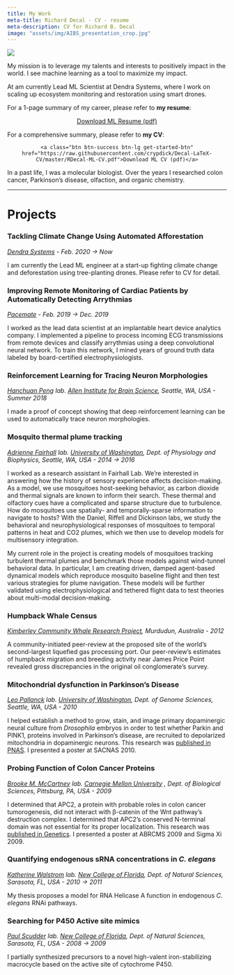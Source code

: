 ```yaml
---
title: My Work 
meta-title: Richard Decal - CV - resume 
meta-description: CV for Richard B. Decal 
image: "assets/img/AIBS_presentation_crop.jpg"
---
```


![]("assets/img/AIBS_presentation_crop.jpg")

My mission is to leverage my talents and interests to positively impact in the world. 
I see machine learning as a tool to maximize my impact. 

At am currently Lead ML Scientist at Dendra Systems, where I work on scaling up ecosystem monitoring and 
restoration using smart drones.

For a 1-page summary of my career, please refer to **my resume**:

<center>
<div class="get-started-wrap">
  <a class="btn btn-success btn-lg get-started-btn" href="https://raw.githubusercontent.com/crypdick/Decal-LaTeX-CV/master/Richard-Decal-resume.pdf">Download ML Resume (pdf)</a>
</div>
</center>

For a comprehensive summary, please refer to **my CV**:

<center>
<div class="get-started-wrap">
    <a class="btn btn-success btn-lg get-started-btn" href="https://raw.githubusercontent.com/crypdick/Decal-LaTeX-CV/master/RDecal-ML-CV.pdf">Download ML CV (pdf)</a>
</div>
</center>


In a past life, I was a molecular biologist. Over the years I researched colon cancer, Parkinson's disease, olfaction, and organic chemistry.

---

# Projects

### Tackling Climate Change Using Automated Afforestation

_[Dendra Systems](www.dendra.io) - Feb. 2020 → Now_

I am currently the Lead ML engineer at a start-up fighting climate change and deforestation using tree-planting drones. Please refer to CV for detail.

### Improving Remote Monitoring of Cardiac Patients by Automatically Detecting Arrythmias

_[Pacemate](www.pacemate.com) - Feb. 2019 → Dec. 2019_

I worked as the lead data scientist at an implantable heart device analytics company. I implemented a pipeline to
process incoming ECG transmissions from remote devices and classify arrythmias using a deep convolutional neural
network. To train this network, I mined years of ground truth data labeled by board-certified electrophysiologists.

### Reinforcement Learning for Tracing Neuron Morphologies

_[Hanchuan Peng](https://www.alleninstitute.org/what-we-do/brain-science/research/products-tools/vaa3d/)
lab. [Allen Institute for Brain Science](https://www.alleninstitute.org/what-we-do/brain-science/), Seattle, WA, USA -
Summer 2018_

I made a proof of concept showing that deep reinforcement learning can be used to automatically trace neuron
morphologies.

### Mosquito thermal plume tracking

_[Adrienne Fairhall](www.fairhalllab.com) lab. [University of Washington](uw.edu), Dept. of Physiology and Biophysics,
Seattle, WA, USA - 2014 → 2016_

I worked as a research assistant in Fairhall Lab. We're interested in answering how the history of sensory experience
affects decision-making. As a model, we use mosquitoes host-seeking behavior, as carbon dioxide and thermal signals are
known to inform their search. These thermal and olfactory cues have a complicated and sparse structure due to
turbulence. How do mosquitoes use spatially- and temporally-sparse information to navigate to hosts? With the Daniel,
Riffell and Dickinson labs, we study the behavioral and neurophysiological responses of mosquitoes to temporal patterns
in heat and CO2 plumes, which we then use to develop models for multisensory integration.

My current role in the project is creating models of mosquitoes tracking turbulent thermal plumes and benchmark those
models against wind-tunnel behavioral data. In particular, I am creating driven, damped agent-based dynamical models
which reproduce mosquito baseline flight and then test various strategies for plume navigation. These models will be
further validated using electrophysiological and tethered flight data to test theories about multi-modal decision-making.

### Humpback Whale Census

_[Kimberley Community Whale Research Project](https://kimberleycommunitywhaleresearch.wordpress.com/), Murdudun,
Australia - 2012_

A community-initiated peer-review at the proposed site of the world’s second-largest liquefied gas processing port. Our
peer-review’s estimates of humpback migration and breeding activity near James Price Point revealed gross discrepancies
in the original oil conglomerate’s survey.

### Mitochondrial dysfunction in Parkinson's Disease

_[Leo Pallanck](http://www.gs.washington.edu/faculty/pallanck.htm) lab. [University of Washington](uw.edu), Dept. of
Genome Sciences, Seattle, WA, USA - 2010_

I helped establish a method to grow, stain, and image primary dopaminergic neural culture from _Drosophila_ embryos in
order to test whether Parkin and PINK1, proteins involved in Parkinson’s disease, are recruited to depolarized
mitochondria in dopaminergic neurons. This research
was [published in PNAS](https://www.pnas.org/content/109/26/10438.short). I presented a poster at SACNAS 2010.

### Probing Function of Colon Cancer Proteins

_[Brooke M. McCartney](https://www.cmu.edu/bio/people/faculty/mccartney.html) lab. [Carnegie Mellon University](cmu.edu)
, Dept. of Biological Sciences, Pittsburg, PA, USA - 2009_

I determined that APC2, a protein with probable roles in colon cancer tumorogenesis, did not interact with β-catenin of
the Wnt pathway’s destruction complex. I determined that APC2’s conserved N-terminal domain was not essential for its
proper localization. This research was [published in Genetics](). I presented a poster at ABRCMS 2009 and Sigma Xi 2009.

### Quantifying endogenous sRNA concentrations in _C. elegans_

_[Katherine Walstrom](https://www.ncf.edu/directory/listing/katherine-walstrom/) lab. [New College of Florida](ncf.edu),
Dept. of Natural Sciences, Sarasota, FL, USA - 2010 → 2011_

My thesis proposes a model for RNA Helicase A function in endogenous _C. elegans_ RNAi pathways.

### Searching for P450 Active site mimics

_[Paul Scudder](https://www.ncf.edu/directory/listing/paul-scudder/) lab. [New College of Florida](ncf.edu), Dept. of
Natural Sciences, Sarasota, FL, USA - 2008 → 2009_

I partially synthesized precursors to a novel high-valent iron-stabilizing macrocycle based on the active site of
cytochrome P450.
